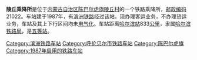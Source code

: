 {{noteTA
|1=zh-cn:始发车次; zh-hk:列車班次;
|2=zh-cn:车次; zh-hk:班次;
}}
{{Not|灵丘站}}
{{Infobox China railway station
|车站名称 = 陵丘乘降所
|车站名称拼音 = Lingqiu
|英文名称 = Lingqiu Halt
|车站地址 = [[内蒙古自治区|内蒙古自治区]][[陈巴尔虎旗|陈巴尔虎旗]]
|归属 = [[哈尔滨铁路局|哈尔滨铁路局]]
|车站等级 = [[五等站_(中铁)|五等站]]
|线路 = [[滨洲铁路|滨洲铁路]]
}}
'''陵丘乘降所'''是位于[[内蒙古自治区|内蒙古自治区]][[陈巴尔虎旗|陈巴尔虎旗]][[陵丘村|陵丘村]]的一个铁路乘降所，[[邮政编码|邮政编码]]21022。车站建于1987年，有[[滨洲铁路|滨洲铁路]]经过该站，现办理客运业务，不办理货运业务，车站及其上下行区间均未[[电气化|电气化]]。车站距离[[哈尔滨站|哈尔滨站]]833[[公里|公里]]，隶属[[哈尔滨铁路局|哈尔滨铁路局]]，是[[五等站_(中铁)|五等站]]。

{{start rail box}}
{{s-inop|[[完工站|完工站]]<br><small>经[[都伦乘降所|都伦乘降所]]</small>}}
{{s-line|[[滨洲铁路|滨洲铁路]]}}
{{s-inop|[[赫尔洪得站|赫尔洪得站]]}}
{{end box}}
{{滨洲铁路}}
{{铁路车站小作品}}
{{内蒙古小作品}}

[[Category:滨洲铁路车站|Category:滨洲铁路车站]]
[[Category:呼伦贝尔市铁路车站|Category:呼伦贝尔市铁路车站]]
[[Category:陈巴尔虎旗|Category:陈巴尔虎旗]]
[[Category:1987年启用的铁路车站|Category:1987年启用的铁路车站]]